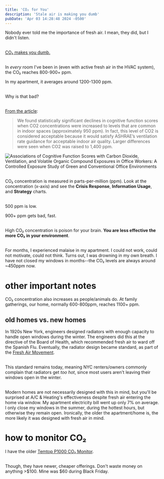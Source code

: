 ```yaml
---
title: 'CO₂ for You'
description: 'Stale air is making you dumb'
pubDate: 'Apr 03 14:28:48 2024 -0500'
---
```


Nobody ever told me the importance of fresh air. I mean, they did, but I didn't listen. 

\
[CO₂ makes you dumb.](https://ehp.niehs.nih.gov/doi/10.1289/ehp.1510037)


\
In _every_ room I've been in (even with active fresh air in the HVAC system), the CO₂ reaches 800-900+ ppm.

In my apartment, it averages around 1200-1300 ppm.

\
Why is that bad?

\
[From the article](https://ehp.niehs.nih.gov/doi/10.1289/ehp.1510037):
> We found statistically significant declines in cognitive function scores when CO2 concentrations were increased to levels that are common in indoor spaces (approximately 950 ppm). In fact, this level of CO2 is considered acceptable because it would satisfy ASHRAE’s ventilation rate guidance for acceptable indoor air quality. Larger differences were seen when CO2 was raised to 1,400 ppm. 

<Image src={co2} alt="Associations of Cognitive Function Scores with Carbon Dioxide, Ventilation, and Volatile Organic Compound Exposures in Office Workers: A Controlled Exposure Study of Green and Conventional Office Environments" />

\
CO₂ concentration is measured in parts-per-million (ppm). Look at the concentration (x-axis) and see the **Crisis Response**, **Information Usage**, and **Strategy** charts. 

\
500 ppm is low. 

900+ ppm gets bad, fast.

\
High CO₂ concentration is poison for your brain. **You are less effective the more CO₂ in your environment**. 

\
For months, I experienced malaise in my apartment. I could not work, could not motivate, could not think. Turns out, I was drowning in my own breath. I have not closed my windows in months--the CO₂ levels are always around ~450ppm now.

# other important notes 

CO₂ concentration also increases as people/animals do. At family gatherings, our home, normally 600-800ppm, reaches 1100+ ppm.

## old homes vs. new homes
In 1920s New York, engineers designed radiators with enough capacity to handle open windows during the winter. The engineers did this at the directive of the Board of Health, which recommended fresh air to ward off the Spanish Flu. Eventually, the radiator design became standard, as part of the [Fresh Air Movement](https://www.nytimes.com/2016/03/13/realestate/radiators-steam-heat-temperature-control.html). 

\
This standard remains today, meaning NYC renters/owners commonly complain that radiators get *too hot*, since most users aren't leaving their windows open in the winter. 

\
Modern homes are not necessarily designed with this in mind, but you'll be surprised at A/C & Heating's effectiveness despite fresh air entering the home via window. My apartment electricity bill went up only 7% on average. I only close my windows in the summer, during the hottest hours, but otherwise they remain open. Ironically, the older the apartment/home is, the more likely it was designed with fresh air in mind. 

# how to monitor CO₂ 
I have the older [Temtop P1000 CO₂ Monitor](https://www.airdetectortools.com/products/temtop-p1000-co2-air-quality-monitor-pm2-5-pm10-tabletop). 

\
Though, they have newer, cheaper offerings. Don't waste money on anything >$100. Mine was $60 during Black Friday.
